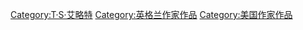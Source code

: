 [[Category:T·S·艾略特|Category:T·S·艾略特]]
[[Category:英格兰作家作品|Category:英格兰作家作品]]
[[Category:美国作家作品|Category:美国作家作品]]